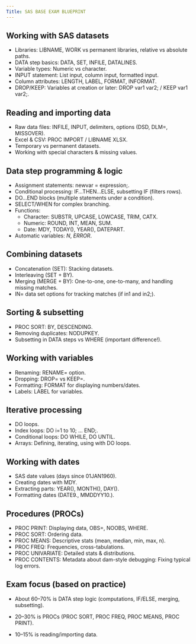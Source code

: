 ```yaml
---
Title: SAS BASE EXAM BLUEPRINT
---
```


Working with SAS datasets
-------------------------

- Libraries: LIBNAME, WORK vs permanent libraries, relative vs absolute paths.
- DATA step basics: DATA, SET, INFILE, DATALINES.
- Variable types: Numeric vs character.
- INPUT statement: List input, column input, formatted input.
- Column attributes: LENGTH, LABEL, FORMAT, INFORMAT.
- DROP/KEEP: Variables at creation or later: DROP var1 var2; / KEEP var1 var2;.

Reading and importing data
--------------------------

- Raw data files: INFILE, INPUT, delimiters, options (DSD, DLM=, MISSOVER).
- Excel & CSV: PROC IMPORT / LIBNAME XLSX.
- Temporary vs permanent datasets.
- Working with special characters & missing values.

Data step programming & logic
-----------------------------

- Assignment statements: newvar = expression;.
- Conditional processing: IF…THEN…ELSE, subsetting IF (filters rows).
- DO…END blocks (multiple statements under a condition).
- SELECT/WHEN for complex branching.
- Functions:
  * Character: SUBSTR, UPCASE, LOWCASE, TRIM, CATX.
  * Numeric: ROUND, INT, MEAN, SUM.
  * Date: MDY, TODAY(), YEAR(), DATEPART.
- Automatic variables: _N_, _ERROR_.

Combining datasets
------------------

- Concatenation (SET): Stacking datasets.
- Interleaving (SET + BY).
- Merging (MERGE + BY): One-to-one, one-to-many, and handling missing matches.
- IN= data set options for tracking matches (if in1 and in2;).

Sorting & subsetting
--------------------

- PROC SORT: BY, DESCENDING.
- Removing duplicates: NODUPKEY.
- Subsetting in DATA steps vs WHERE (important difference!).

Working with variables
----------------------

- Renaming: RENAME= option.
- Dropping: DROP= vs KEEP=.
- Formatting: FORMAT for displaying numbers/dates.
- Labels: LABEL for variables.

Iterative processing
--------------------

- DO loops.
- Index loops: DO i=1 to 10; … END;.
- Conditional loops: DO WHILE, DO UNTIL.
- Arrays: Defining, iterating, using with DO loops.

Working with dates
------------------

- SAS date values (days since 01JAN1960).
- Creating dates with MDY.
- Extracting parts: YEAR(), MONTH(), DAY().
- Formatting dates (DATE9., MMDDYY10.).

Procedures (PROCs)
------------------

- PROC PRINT: Displaying data, OBS=, NOOBS, WHERE.
- PROC SORT: Ordering data.
- PROC MEANS: Descriptive stats (mean, median, min, max, n).
- PROC FREQ: Frequencies, cross-tabulations.
- PROC UNIVARIATE: Detailed stats & distributions.
- PROC CONTENTS: Metadata about dam-style debugging: Fixing typical log errors.

Exam focus (based on practice)
------------------------------

- About 60–70% is DATA step logic (computations, IF/ELSE, merging, subsetting).

- 20–30% is PROCs (PROC SORT, PROC FREQ, PROC MEANS, PROC PRINT).

- 10–15% is reading/importing data.

